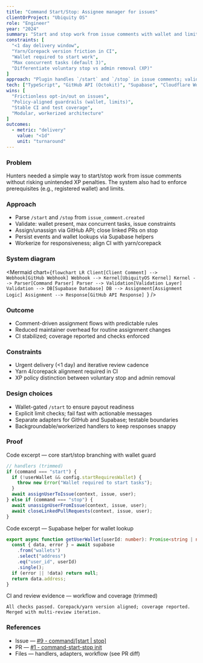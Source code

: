 ```yaml
---
title: "Command Start/Stop: Assignee manager for issues"
clientOrProject: "Ubiquity OS"
role: "Engineer"
year: "2024"
summary: "Start and stop work from issue comments with wallet and limits enforcement; workerized, tested, and CI-ready."
constraints: [
  "<1 day delivery window",
  "Yarn/Corepack version friction in CI",
  "Wallet required to start work",
  "Max concurrent tasks (default 3)",
  "Differentiate voluntary stop vs admin removal (XP)"
]
approach: "Plugin handles `/start` and `/stop` in issue comments; validates wallet, limits, and issue state; assigns/unassigns via GitHub API; logs and persists to Supabase; fixes CI by aligning yarn/corepack; ships tests and workerized processing."
tech: ["TypeScript", "GitHub API (Octokit)", "Supabase", "Cloudflare Workers", "GitHub Actions", "Jest"]
wins: [
  "Frictionless opt-in/out on issues",
  "Policy-aligned guardrails (wallet, limits)",
  "Stable CI and test coverage",
  "Modular, workerized architecture"
]
outcomes:
  - metric: "delivery"
    value: "<1d"
    unit: "turnaround"
---
```


### Problem
Hunters needed a simple way to start/stop work from issue comments without risking unintended XP penalties. The system also had to enforce prerequisites (e.g., registered wallet) and limits.

### Approach
- Parse `/start` and `/stop` from `issue_comment.created`
- Validate: wallet present, max concurrent tasks, issue constraints
- Assign/unassign via GitHub API; close linked PRs on stop
- Persist events and wallet lookups via Supabase helpers
- Workerize for responsiveness; align CI with yarn/corepack


### System diagram

<Mermaid
  chart={`flowchart LR
    Client[Client Comment] --> Webhook[GitHub Webhook]
    Webhook --> Kernel[UbiquityOS Kernel]
    Kernel --> Parser[Command Parser]
    Parser --> Validation[Validation Layer]
    Validation --> DB[Supabase Database]
    DB --> Assignment[Assignment Logic]
    Assignment --> Response[GitHub API Response]
  `}
/>

### Outcome
- Comment-driven assignment flows with predictable rules
- Reduced maintainer overhead for routine assignment changes
- CI stabilized; coverage reported and checks enforced

### Constraints
- Urgent delivery (&lt;1 day) and iterative review cadence
- Yarn 4/corepack alignment required in CI
- XP policy distinction between voluntary stop and admin removal

### Design choices
- Wallet-gated `/start` to ensure payout readiness
- Explicit limit checks; fail fast with actionable messages
- Separate adapters for GitHub and Supabase; testable boundaries
- Backgroundable/workerized handlers to keep responses snappy

### Proof
Code excerpt — core start/stop branching with wallet guard

```ts
// handlers (trimmed)
if (command === "start") {
  if (!userWallet && config.startRequiresWallet) {
    throw new Error("Wallet required to start tasks");
  }
  await assignUserToIssue(context, issue, user);
} else if (command === "stop") {
  await unassignUserFromIssue(context, issue, user);
  await closeLinkedPullRequests(context, issue, user);
}
```

Code excerpt — Supabase helper for wallet lookup

```ts
export async function getUserWallet(userId: number): Promise<string | null> {
  const { data, error } = await supabase
    .from("wallets")
    .select("address")
    .eq("user_id", userId)
    .single();
  if (error || !data) return null;
  return data.address;
}
```

CI and review evidence — workflow and coverage (trimmed)

```text
All checks passed. Corepack/yarn version aligned; coverage reported.
Merged with multi-review iteration.
```

### References
- Issue — [#9 - command/[start | stop]](https://github.com/ubiquity-os/plugins-wishlist/issues/9 "command/[start | stop]")
- PR — [#1 - command-start-stop init](https://github.com/ubiquity-os-marketplace/command-start-stop/pull/1 "command-start-stop init")
- Files — handlers, adapters, workflow (see PR diff)


